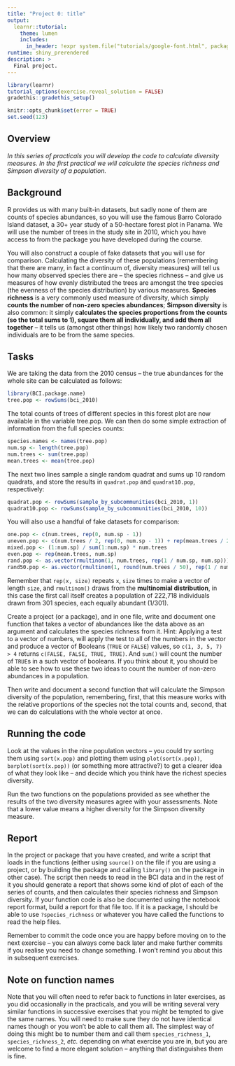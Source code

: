 ```yaml
---
title: "Project 0: title"
output:
  learnr::tutorial:
    theme: lumen
    includes:
      in_header: !expr system.file("tutorials/google-font.html", package = "RPiR")
runtime: shiny_prerendered
description: >
  Final project.
---
```


```r
library(learnr)
tutorial_options(exercise.reveal_solution = FALSE)
gradethis::gradethis_setup()

knitr::opts_chunk$set(error = TRUE)
set.seed(123)
```


## Overview

*In this series of practicals you will develop the code to calculate diversity
measures. In the first practical we will calculate the species richness and 
Simpson diversity of a population.*

## Background

R provides us with many built-in datasets, but sadly none of them are counts of
species abundances, so you will use the famous Barro Colorado Island dataset, a 
30+ year study of a 50-hectare forest plot in Panama. We will use the number of 
trees in the study site in 2010, which you have access to from the package you 
have developed during the course.

You will also construct a couple of fake datasets that you will use for 
comparison. Calculating the diversity of these populations (remembering that 
there are many, in fact a continuum of, diversity measures) will tell us how 
many observed species there are – the species richness – and give us measures 
of how evenly distributed the trees are amongst the tree species (the evenness 
of the species distribution) by various measures. **Species richness** is a 
very commonly used measure of diversity, which simply **counts the number of
non-zero species abundances**; **Simpson diversity** is also common: it simply
**calculates the species proportions from the counts (so the total sums to 1),
square them all individually, and add them all together** – it tells us (amongst 
other things) how likely two randomly chosen individuals are to be from the same 
species.

## Tasks

We are taking the data from the 2010 census – the true abundances for the whole 
site can be calculated as follows:

```r
library(BCI.package.name) 
tree.pop <- rowSums(bci_2010)
```

The total counts of trees of different species in this forest plot are now 
available in the variable tree.pop. We can then do some simple extraction of
information from the full species counts:

```r
species.names <- names(tree.pop) 
num.sp <- length(tree.pop) 
num.trees <- sum(tree.pop) 
mean.trees <- mean(tree.pop)
```

The next two lines sample a single random quadrat and sums up 10 random 
quadrats, and store the results in `quadrat.pop` and `quadrat10.pop`,
respectively:

```r
quadrat.pop <- rowSums(sample_by_subcommunities(bci_2010, 1)) 
quadrat10.pop <- rowSums(sample_by_subcommunities(bci_2010, 10))
```

You will also use a handful of fake datasets for comparison:

```r
one.pop <- c(num.trees, rep(0, num.sp - 1)) 
uneven.pop <- c(num.trees / 2, rep(0, num.sp - 1)) + rep(mean.trees / 2, num.sp) 
mixed.pop <- (1:num.sp) / sum(1:num.sp) * num.trees
even.pop <- rep(mean.trees, num.sp)
rand.pop <- as.vector(rmultinom(1, num.trees, rep(1 / num.sp, num.sp)))
rand50.pop <- as.vector(rmultinom(1, round(num.trees / 50), rep(1 / num.sp, num.sp)))
```

Remember that `rep(x, size)` repeats `x`, `size` times to make a vector of
length `size`, and `rmultinom()` draws from the **multinomial distribution**, in 
this case the first call itself creates a population of 222,718 individuals 
drawn from 301 species, each equally abundant (1/301).

Create a project (or a package), and in one file, write and document one
function that takes a vector of abundances like the data above as an argument 
and calculates the species richness from it. Hint: Applying a test to a vector 
of numbers, will apply the test to all of the numbers in the vector and produce 
a vector of Booleans (`TRUE` or `FALSE`) values, so `c(1, 3, 5, 7) > 4` returns 
`c(FALSE, FALSE, TRUE, TRUE)`. And `sum()` will count the number of `TRUE`s in 
a such vector of booleans. If you think about it, you should be able to see how 
to use these two ideas to count the number of non-zero abundances in a 
population.

Then write and document a second function that will calculate the Simpson 
diversity of the population, remembering, first, that this measure works with 
the relative proportions of the species not the total counts and, second, that 
we can do calculations with the whole vector at once.

## Running the code

Look at the values in the nine population vectors – you could try sorting them 
using `sort(x.pop)` and plotting them using `plot(sort(x.pop))`, 
`barplot(sort(x.pop))` (or something more attractive?) to get a clearer idea of 
what they look like – and decide which you think have the richest species 
diversity.

Run the two functions on the populations provided as see whether the results of 
the two diversity measures agree with your assessments. Note that a lower value 
means a higher diversity for the Simpson diversity measure.

## Report

In the project or package that you have created, and write a script that loads 
in the functions (either using `source()` on the file if you are using a 
project, or by building the package and calling `library()` on the package in
other case). The script then needs to read in the BCI data and in the rest of 
it you should generate a report that shows some kind of plot of each of the 
series of counts, and then calculates their species richness and Simpson 
diversity. If your function code is also be documented using the notebook 
report format, build a report for that file too. If it is a package, I should 
be able to use `?species_richness` or whatever you have called the functions to 
read the help files.

Remember to commit the code once you are happy before moving on to the next 
exercise – you can always come back later and make further commits if you 
realise you need to change something. I won't remind you about this in 
subsequent exercises.

## Note on function names

Note that you will often need to refer back to functions in later exercises, as 
you did occasionally in the practicals, and you will be writing several very 
similar functions in successive exercises that you might be tempted to give the 
same names. You will need to make sure they do not have identical names though 
or you won't be able to call them all. The simplest way of doing this might be 
to number them and call them `species_richness_1`, `species_richness_2`, *etc.* 
depending on what exercise you are in, but you are welcome to find a more 
elegant solution – anything that distinguishes them is fine.
